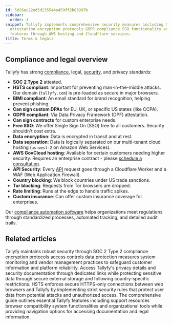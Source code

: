 ```yaml
---
id: 5d26ac22ed5d235544e459ff2b83997b
sidebar:
  order: 1
snippet: Tallyfy implements comprehensive security measures including SOC 2 Type 2
  attestation encryption protocols GDPR compliance SSO functionality and various protective
  features through AWS hosting and Cloudflare services.
title: Terms & legals
---
```


## Compliance and legal overview

Tallyfy has strong [compliance](/products/pro/compliance/), legal, [security](/products/pro/compliance/), and privacy standards:

* **SOC 2 Type 2** attested.
* **HSTS compliant**: Important for preventing man-in-the-middle attacks. Our domain (`tallyfy.com`) is pre-loaded as secure in major browsers.
* **BIMI compliant**: An email standard for brand recognition, helping prevent phishing.
* **Can sign custom DPAs** for EU, UK, or specific US states (like CCPA).
* **GDPR compliant**: Via Data Privacy Framework (DPF) attestation.
* **Can sign contracts** for custom enterprise needs.
* **Free SSO**: We offer Single Sign On (SSO) free to all customers. Security shouldn't cost extra.
* **Data encryption**: Data is encrypted in transit and at rest.
* **Data separation**: Data is logically separated on our multi-tenant cloud hosting (`us-west-2` on Amazon Web Services).
* **AWS GovCloud hosting**: Available for certain customers needing higher security. Requires an enterprise contract - please [schedule a consultation](https://tallyfy.com/booking/).
* **API Security**: Every [API](/products/pro/integrations/open-api/) request goes through a Cloudflare Worker and a WAF (Web Application Firewall).
* **Country blocking**: We block countries under US trade sanctions.
* **Tor blocking**: Requests from Tor browsers are dropped.
* **Rate limiting**: Runs at the edge to handle traffic spikes.
* **Custom insurance**: Can offer custom insurance coverage for enterprises.

Our [compliance automation software](https://tallyfy.com/solutions/compliance-automation-software/) helps organizations meet regulations through standardized processes, automated tracking, and detailed audit trails.


<PageTree />


## Related articles
<CardGrid>
<LinkTitleCard header="<b>Pro > Compliance</b>" href="/products/pro/compliance/" > Tallyfy maintains robust security through SOC 2 Type 2 compliance encryption protocols access controls data protection measures system monitoring and vendor management practices to safeguard customer information and platform reliability. </LinkTitleCard>
<LinkTitleCard header="<b>Terms Legals > Tallyfy's privacy policy</b>" href="/products/pro/miscellaneous/terms-legals/where-can-i-find-tallyfys-privacy-policy/" > Access Tallyfy's privacy details and security documentation through dedicated links while protecting sensitive data through secure external storage and following country-specific restrictions. </LinkTitleCard>
<LinkTitleCard header="<b>Compliance > How Tallyfy uses HTTP Strict Transport Security (HSTS)</b>" href="/products/pro/compliance/hsts-compliance/" > HSTS enforces secure HTTPS-only connections between web browsers and Tallyfy by implementing strict security rules that protect user data from potential attacks and unauthorized access. </LinkTitleCard>
<LinkTitleCard header="<b>Pro > Miscellaneous</b>" href="/products/pro/miscellaneous/" > The comprehensive guide outlines essential Tallyfy features including support resources browser compatibility system functionalities and organizational tools while providing navigation options for accessing documentation and legal information. </LinkTitleCard>
</CardGrid>